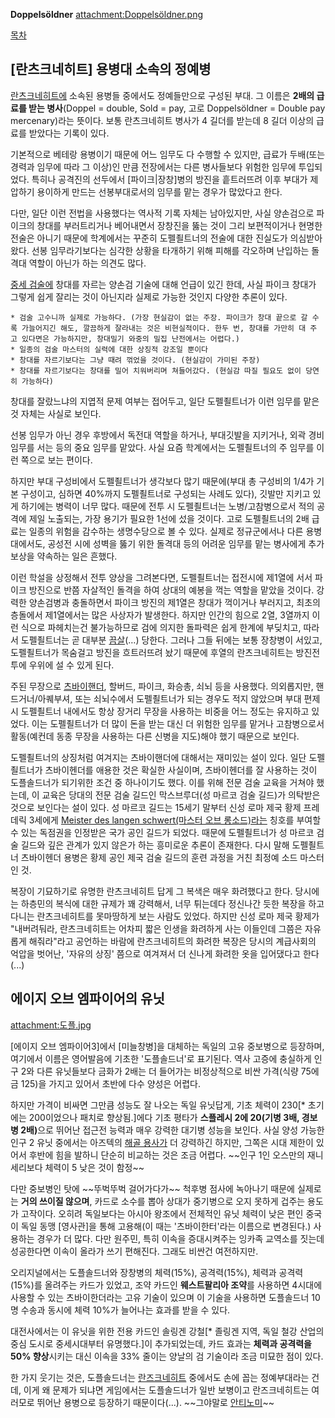 '''Doppelsöldner'''
attachment:Doppelsöldner.png

[[목차]]

== [란츠크네히트] 용병대 소속의 정예병 ==
[[란츠크네히트]]에 소속된 용병들 중에서도 정예들만으로 구성된 부대. 그 이름은 '''2배의 급료를 받는 병사'''(Doppel = double, Sold = pay, 고로 Doppelsöldner = Double pay mercenary)라는 뜻이다. 보통 란츠크네히트 병사가 4 길더를 받는데 8 길더 이상의 급료를 받았다는 기록이 있다.

기본적으로 베테랑 용병이기 때문에 어느 임무도 다 수행할 수 있지만, 급료가 두배(또는 경력과 임무에 따라 그 이상)인 만큼 전장에서는 다른 병사들보다 위험한 임무에 투입되었다. 특히나 공격진의 선두에서 [파이크|장창]병의 방진을 흩트러뜨려 이후 부대가 제압하기 용이하게 만드는 선봉부대로서의 임무를 맡는 경우가 많았다고 한다.

다만, 일단 이런 전법을 사용했다는 역사적 기록 자체는 남아있지만, 사실 양손검으로 파이크의 창대를 부러트리거나 베어내면서 장창진을 뚫는 것이 그리 보편적이거나 현명한 전술은 아니기 때문에 학계에서는 꾸준히 도펠죌트너의 전술에 대한 진실도가 의심받아 왔다. 선봉 임무라기보다는 심각한 상황을 타개하기 위해 피해를 각오하며 난입하는 돌격대 역할이 아닌가 하는 의견도 많다.

[[중세 검술]]에 창대를 자르는 양손검 기술에 대해 언급이 있긴 한데, 사실 파이크 창대가 그렇게 쉽게 잘리는 것이 아닌지라 실제로 가능한 것인지 다양한 추론이 있다.
 * 검술 고수니까 실제로 가능하다. (가장 현실감이 없는 주장. 파이크가 창대 끝으로 갈 수록 가늘어지긴 해도, 깔끔하게 잘라내는 것은 비현실적이다. 한두 번, 창대를 가만히 대 주고 있다면은 가능하지만, 창대밀기 와중의 밀집 난전에서는 어렵다.)
 * 일종의 검술 마스터의 실력에 대한 상징적 강조일 뿐이다
 * 창대를 자르기보다는 그냥 때려 꺾었을 것이다. (현실감이 가미된 주장)
 * 창대를 자르기보다는 창대를 밀어 치워버리며 쳐들어갔다. (현실감 따질 필요도 없이 당연히 가능하다)

창대를 잘랐느냐의 지엽적 문제 여부는 접어두고, 일단 도펠죌트너가 이런 임무를 맡은 것 자체는 사실로 보인다.

선봉 임무가 아닌 경우 후방에서 독전대 역할을 하거나, 부대깃발을 지키거나, 외곽 경비 임무를 서는 등의 중요 임무를 맡았다. 사실 요즘 학계에서는 도펠죌트너의 주 임무를 이런 쪽으로 보는 편이다.

하지만 부대 구성비에서 도펠죌트너가 생각보다 많기 때문에(부대 총 구성비의 1/4가 기본 구성이고, 심하면 40%까지 도펠죌트너로 구성되는 사례도 있다), 깃발만 지키고 있게 하기에는 병력이 너무 많다. 때문에 전투 시 도펠죌트너는 노병/고참병으로서 적의 공격에 제일 노출되는, 가장 용기가 필요한 1선에 섰을 것이다. 고로 도펠죌트너의 2배 급료는 일종의 위험을 감수하는 생명수당으로 볼 수 있다. 실제로 정규군에서나 다른 용병대에서도, 공성전 시에 성벽을 뚫기 위한 돌격대 등의 어려운 임무를 맡는 병사에게 추가 보상을 약속하는 일은 흔했다.

이런 학설을 상정해서 전투 양상을 그려본다면, 도펠죌트너는 접전시에 제1열에 서서 파이크 방진으로 반쯤 자살적인 돌격을 하여 상대의 예봉을 꺽는 역할을 맡았을 것이다. 강력한 양손검병과 충돌하면서 파이크 방진의 제1열은 창대가 꺽이거나 부러지고, 최초의 층돌에서 제1열에서는 많은 사상자가 발생한다. 하지만 인간의 힘으로 2열, 3열까지 이런 식으로 파헤치는건 불가능하므로 검에 의지한 돌파력은 쉽게 한계에 부딪치고, 따라서 도펠죌트너는 곧 대부분 [[끔살]](…) 당한다. 그러나 그들 뒤에는 보통 장창병이 서있고, 도펠죌트너가 목숨걸고 방진을 흐트러뜨려 놨기 때문에 후열의 란츠크네히트는 방진전투에 우위에 설 수 있게 된다.

주된 무장으로 [[츠바이핸더]], 할버드, 파이크, 화승총, 쇠뇌 등을 사용했다. 의외롭지만, 핸드거너/아퀘부셔, 또는 쇠뇌수에서 도펠죌트너가 되는 경우도 적지 않았으며 부대 편제시 도펠죌트너 내에서도 항상 장거리 무장을 사용하는 비중을 어느 정도는 유지하고 있었다. 이는 도펠죌트너가 더 많이 돈을 받는 대신 더 위험한 임무를 맡거나 고참병으로서 활동(예컨데 동종 무장을 사용하는 다른 신병을 지도)해야 했기 때문으로 보인다.

도펠죌트너의 상징처럼 여겨지는 츠바이핸더에 대해서는 재미있는 설이 있다.
일단 도펠죌트너가 츠바이헨더를 애용한 것은 확실한 사실이며, 츠바이헨더를 잘 사용하는 것이 도플솔드너가 되기위한 조건 중 하나이기도 했다. 이를 위해 전문 검술 교육을 거쳐야 했는데, 이 교육은 당대의 전문 검술 길드인 막스브루더(성 마르코 검술 길드)가 의탁받은 것으로 보인다는 설이 있다.
성 마르코 길드는 15세기 말부터 신성 로마 제국 황제 프레데릭 3세에게 [[소드 마스터|Meister des langen schwert(마스터 오브 롱소드)]]라는 칭호를 부여할 수 있는 독점권을 인정받은 국가 공인 길드가 되었다. 때문에 도펠죌트너가 성 마르코 검술 길드와 깊은 관계가 있지 않은가 하는 흥미로운 추론이 존재한다. 다시 말해 도펠죌트너 츠바이헨더 용병은 황제 공인 제국 검술 길드의 훈련 과정을 거친 최정예 소드 마스터인 것.

복장이 기묘하기로 유명한 란츠크네히트 답게 그 복색은 매우 화려했다고 한다. 당시에는 하층민의 복식에 대한 규제가 꽤 강력해서, 너무 튀는데다 정신나간 듯한 복장을 하고 다니는 란츠크네히트를 못마땅하게 보는 사람도 있었다. 하지만 신성 로마 제국 황제가 "내버려둬라, 란츠크네히트는 어차피 짧은 인생을 화려하게 사는 이들인데 그쯤은 자유롭게 해줘라"라고 공언하는 바람에 란츠크네히트의 화려한 복장은 당시의 계급사회의 억압을 벗어난, '자유의 상징' 쯤으로 여겨져서 더 신나게 화려한 옷을 입어댔다고 한다(...)

== 에이지 오브 엠파이어의 유닛 ==
attachment:도플.jpg

[에이지 오브 엠파이어3]에서 [미늘창병]을 대체하는 독일의 고유 중보병으로 등장하며, 여기에서 이름은 영어발음에 기초한 '도플솔드너'로 표기된다. 역사 고증에 충실하게 인구 2와 다른 유닛들보다 금화가 2배는 더 들어가는 비정상적으로 비싼 가격(식량 75에 금 125)을 가지고 있어서 초반에 다수 양성은 어렵다.

하지만 가격이 비싸면 그만큼 성능도 잘 나오는 독일 유닛답게, 기초 체력이 230[* 초기에는 200이었으나 패치로 향상됨.]에다 기초 평타가 '''스플레시 2에 20(기병 3배, 경보병 2배)'''으로 뛰어난 접근전 능력과 매우 강력한 대기병 성능을 보인다. 사실 양성 가능한 인구 2 유닛 중에서는 아즈텍의 [[해골 용사]]가 더 강력하긴 하지만, 그쪽은 시대 제한이 있어서 후반에 힘을 발하니 단순히 비교하는 것은 조금 어렵다. ~~인구 1인 오스만의 재니세리보다 체력이 5 낮은 것이 함정~~

다만 중보병인 탓에 ~~뚜벅뚜벅 걸어가다가~~ 척후병 점사에 녹아나기 때문에 실제로는 '''거의 쓰이질 않으며''', 카드로 소수를 뽑아 상대가 중기병으로 오지 못하게 겁주는 용도가 고작이다. 오히려 독일보다는 아시아 왕조에서 전체적인 유닛 체력이 낮은 편인 중국이 독일 동맹 [영사관]을 통해 고용해(이 때는 '츠바이한터'라는 이름으로 변경된다.) 사용하는 경우가 더 많다. 다만 원주민, 특히 이속을 증대시켜주는 잉카족 교역소를 짓는데 성공한다면 이속이 올라가 쓰기 편해진다. 그래도 비싼건 여전하지만.

오리지널에서는 도플솔드너와 장창병의 체력(15%), 공격력(15%), 체력과 공격력(15%)를 올려주는 카드가 있었고, 조약 카드인 '''웨스트팔리아 조약'''를 사용하면 4시대에 사용할 수 있는 츠바이한더라는 고유 기술이 있으며 이 기술을 사용하면 도플솔드너 10명 수송과 동시에 체력 10%가 늘어나는 효과를 받을 수 있다.

대전사에서는 이 유닛을 위한 전용 카드인 솔링겐 강철[* 졸링겐 지역, 독일 철강 산업의 중심 도시로 중세시대부터 유명했다.]이 추가되었는데, 카드 효과는 '''체력과 공격력을 50% 향상'''시키는 대신 이속을 33% 줄이는 양날의 검 기술이라 조금 미묘한 점이 있다.

한 가지 웃기는 것은, 도플솔드너는 [[란즈크네히트]] 중에서도 손에 꼽는 정예부대라는 건데, 이게 왜 문제가 되냐면 게임에서는 도플솔드너가 일반 보병이고 란즈크네히트는 여러모로 뛰어난 용병으로 등장하기 때문이다(...). ~~그야말로 [[안티노미]]~~
